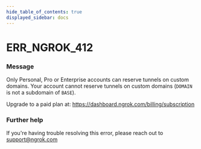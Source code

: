 ```yaml
---
hide_table_of_contents: true
displayed_sidebar: docs
---
```



# ERR_NGROK_412

### Message

Only Personal, Pro or Enterprise accounts can reserve tunnels on custom domains.
Your account cannot reserve tunnels on custom domains (`DOMAIN` is not a subdomain of `BASE`).

Upgrade to a paid plan at: https://dashboard.ngrok.com/billing/subscription

### Further help

If you're having trouble resolving this error, please reach out to [support@ngrok.com](mailto:support@ngrok.com?subject=Help%20with%20ERR_NGROK_412)

<ErrorDetails error="err_ngrok_412" />
